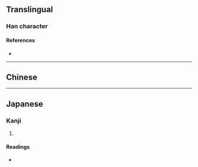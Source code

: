 {{character info/new}}
{{also|卯}}
==Translingual==

===Han character===
{{Han char|rn=63|rad=戶|as=03|sn=7|four=|canj=NSMLS}}

====References====
* {{Han ref|kx=0415.080|dkj=11708|dj=0759.120|hdz=10053.150|uh=623C|ud=25148}}

----

==Chinese==
{{zh-see|卯|v}}

----

==Japanese==

===Kanji===
{{ja-kanji|grade=|rs=戶03}}

# {{defn|lang=ja|sort=戶03}}

====Readings====
* {{ja-readings|on=[[ぼう]] (bō)|kun=}}